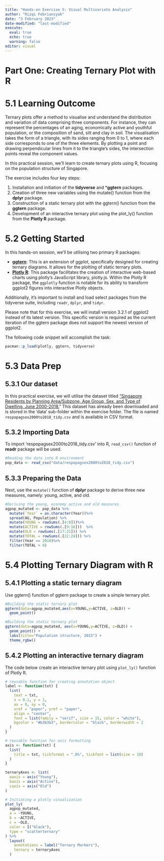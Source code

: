 ```yaml
---
title: "Hands-on Exercise 5: Visual Multivariate Analysis"
author: "Rizqi Febriansyah"
date: "3 February 2023"
date-modified: "last-modified"
execute: 
  eval: true
  echo: true
  warning: false
editor: visual
---
```


# Part One: **Creating Ternary Plot with R**

# 5.1 Learning Outcome

Ternary plots offer a method to visualise and understand the distribution and variation of data comprising three components. For instance, they can represent the percentages of an aging, economically active and youthful population, or the composition of sand, silt and clay in soil. The visualisation takes the form of a triangle, with its sides ranging from 0 to 1, where each side corresponds to one of the three elements. By plotting a point and drawing perpendicular lines from it to the triangle's sides, the intersection points reveal the component values.

In this practical session, we'll learn to create ternary plots using R, focusing on the population structure of Singapore.

The exercise includes four key steps:

1.  Installation and initiation of the **tidyverse** and \***ggtern** packages.
2.  Creation of three new variables using the mutate() function from the **dplyr** package.
3.  Construction of a static ternary plot with the ggtern() function from the **ggtern** package.
4.  Development of an interactive ternary plot using the plot_ly() function from the **Plotly R** package.

# 5.2 Getting Started

In this hands-on session, we'll be utilising two primary R packages:

-   [**ggtern**](http://www.ggtern.com/): This is an extension of ggplot, specifically designed for creating ternary diagrams. It allows for the plotting of static ternary plots.
-   [**Plotly R**](https://plot.ly/r/): This package facilitates the creation of interactive web-based charts using plotly's JavaScript library, plotly.js. Within the Plotly R package, the `ggplotly` function is notable for its ability to transform ggplot2 figures into interactive Plotly objects.

Additionally, it's important to install and load select packages from the tidyverse suite, including `readr`, `dplyr`, and `tidyr`.

Please note that for this exercise, we will install version 3.2.1 of ggplot2 instead of its latest version. This specific version is required as the current iteration of the ggtern package does not support the newest version of ggplot2.

The following code snippet will accomplish the task:

```r
pacman::p_load(plotly, ggtern, tidyverse)
```

# 5.3 Data Prep

## 5.3.1 Our dataset

In this practical exercise, we will utilise the dataset titled ["Singapore Residents by Planning Area/Subzone, Age Group, Sex, and Type of Dwelling, June 2000-2018.](https://www.singstat.gov.sg/find-data/search-by-theme/population/geographic-distribution/latest-data)" This dataset has already been downloaded and is stored in the 'data' sub-folder within the exercise folder. The file is named `respopagsex2000to2018_tidy.csv` and is available in CSV format.

## 5.3.2 Importing Data

To import 'respopagsex2000to2018_tidy.csv' into R, `read_csv()` function of **readr** package will be used.

```r
#Reading the data into R environment
pop_data <- read_csv("data/respopagsex2000to2018_tidy.csv") 
```

## 5.3.3 Preparing the Data

Next, use the `mutate()` function of **dplyr** package to derive three new measures, namely: young, active, and old.

```r
#Deriving the young, economy active and old measures
agpop_mutated <- pop_data %>%
  mutate(`Year` = as.character(Year))%>%
  spread(AG, Population) %>%
  mutate(YOUNG = rowSums(.[4:8]))%>%
  mutate(ACTIVE = rowSums(.[9:16]))  %>%
  mutate(OLD = rowSums(.[17:21])) %>%
  mutate(TOTAL = rowSums(.[22:24])) %>%
  filter(Year == 2018)%>%
  filter(TOTAL > 0)
```

# 5.4 Plotting Ternary Diagram with R

## 5.4.1 Plotting a static ternary diagram

Use ggtern() function of ggtern package to create a simple ternary plot.

```r
#Building the static ternary plot
ggtern(data=agpop_mutated,aes(x=YOUNG,y=ACTIVE, z=OLD)) +
  geom_point()
```

```r
#Building the static ternary plot
ggtern(data=agpop_mutated, aes(x=YOUNG,y=ACTIVE, z=OLD)) +
  geom_point() +
  labs(title="Population structure, 2015") +
  theme_rgbw()
```

## 5.4.2 Plotting an interactive ternary diagram

The code below create an interactive ternary plot using `plot_ly()` function of Plotly R.

```r
# reusable function for creating annotation object
label <- function(txt) {
  list(
    text = txt, 
    x = 0.1, y = 1,
    ax = 0, ay = 0,
    xref = "paper", yref = "paper", 
    align = "center",
    font = list(family = "serif", size = 15, color = "white"),
    bgcolor = "#b3b3b3", bordercolor = "black", borderwidth = 2
  )
}

# reusable function for axis formatting
axis <- function(txt) {
  list(
    title = txt, tickformat = ".0%", tickfont = list(size = 10)
  )
}

ternaryAxes <- list(
  aaxis = axis("Young"), 
  baxis = axis("Active"), 
  caxis = axis("Old")
)

# Initiating a plotly visualization 
plot_ly(
  agpop_mutated, 
  a = ~YOUNG, 
  b = ~ACTIVE, 
  c = ~OLD, 
  color = I("black"), 
  type = "scatterternary"
) %>%
  layout(
    annotations = label("Ternary Markers"), 
    ternary = ternaryAxes
  )
```
